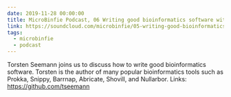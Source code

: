 ```yaml
---
date: 2019-11-28 00:00:00
title: MicroBinfie Podcast, 06 Writing good bioinformatics software with Torsten Seemann
link: https://soundcloud.com/microbinfie/05-writing-good-bioinformatics-software-with-torsten-seemann
tags:
  - microbinfie
  - podcast
---
```

Torsten Seemann joins us to discuss how to write good bioinformatics
software. Torsten is the author of many popular bioinformatics tools
such as Prokka, Snippy, Barrnap, Abricate, Shovill, and Nullarbor.
Links: https://github.com/tseemann

